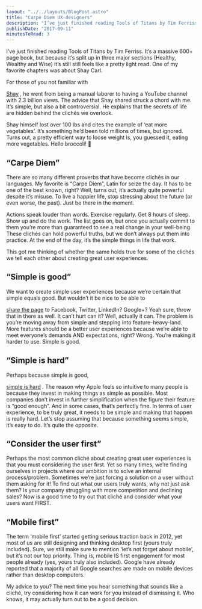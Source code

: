 ```yaml
---
layout: "../../layouts/BlogPost.astro"
title: "Carpe Diem UX-designers"
description: "I’ve just finished reading Tools of Titans by Tim Ferriss. It’s a massive 600+ page book, but because it’s split up in three major sections (Healthy, Wealthy and Wise) it’s still still feels like a pretty light read. One of my favorite chapters was about Shay Carl.\n\n\nFor those of you not familiar with Shay, he went from being a manual laborer to having a YouTube channel with 2.3 billion views. The advice that Shay shared struck a chord with me. It’s simple, but also a bit controversial. He expla"
publishDate: "2017-09-11"
minutesToRead: 3
---
```


<p>I’ve just finished reading Tools of Titans by Tim Ferriss. It’s a massive 600+ page book, but because it’s split up in three major sections (Healthy, Wealthy and Wise) it’s still still feels like a pretty light read. One of my favorite chapters was about Shay Carl.</p>
<p>For those of you not familiar with </p>
<a href="https://www.youtube.com/user/shaycarl?ref="antonsten".com">Shay</a>
 , he went from being a manual laborer to having a YouTube channel with 2.3 billion views. The advice that Shay shared struck a chord with me. It’s simple, but also a bit controversial. He explains that the secrets of life are hidden behind the clichés we overlook.</p>
<p>Shay himself lost over 100 lbs and cites the example of ‘eat more vegetables’. It’s something he’d been told millions of times, but ignored. Turns out, a pretty efficient way to loose weight is, you guessed it, eating more vegetables. Hello broccoli! 🥗</p>
<h2 id="%E2%80%9Ccarpe-diem%E2%80%9D">“Carpe Diem”</h>
</h2>
<p>There are so many different proverbs that have become clichés in our languages. My favorite is “Carpe Diem”, Latin for seize the day. It has to be one of the best known, right? Well, turns out, it’s actually quite powerful despite it’s misuse. To live a happier life, stop stressing about the future (or even worse, the past). Just be there in the moment.</p>
<MDXImage src="/images/ecded1cf4a0a3e0644df6bcadef30127.webp" alt="orse, the past - Ecdedcfaaedfbcadef" width={500} height={282} />
<p>Actions speak louder than words. Exercise regularly. Get 8 hours of sleep. Show up and do the work. The list goes on, but once you actually commit to them you’re more than guaranteed to see a real change in your well-being. These clichés can hold powerful truths, but we don’t always put them into practice. At the end of the day, it’s the simple things in life that work.</p>
<p>This got me thinking of whether the same holds true for some of the clichés we tell each other about creating great user experiences.</p>
<h2 id="%E2%80%9Csimple-is-good%E2%80%9D">“Simple is good”</h>
</h2>
<p>We want to create simple user experiences because we’re certain that simple equals good. But wouldn’t it be nice to be able to </p>
<a href="https://antonsten.com/what-is-cost-of-sharing/?ref="antonsten".com">share the page</a>
 to Facebook, Twitter, LinkedIn? Google+? Yeah sure, throw that in there as well. It can’t hurt can it? Well, actually it can. The problem is you’re moving away from simple and stepping into feature-heavy-land. More features should be a better user experiences because we’re able to meet everyone’s demands AND expectations, right? Wrong. You’re making it harder to use. Simple is good.</p>
<h2 id="%E2%80%9Csimple-is-hard%E2%80%9D">“Simple is hard”</h>
</h2>
<p>Perhaps because simple is good, </p>
<a href="https://antonsten.com/simple-is-hard/?ref="antonsten".com">simple is hard</a>
 . The reason why Apple feels so intuitive to many people is because they invest in making things as simple as possible. Most companies don’t invest in further simplification when the figure their feature is “good enough”. And in some cases, that’s perfectly fine. In terms of user experience, to be truly great, it needs to be simple and making that happen is really hard. Let’s stop assuming that because something seems simple, it’s easy to do. It’s quite the opposite.</p>
<h2 id="%E2%80%9Cconsider-the-user-first%E2%80%9D">“Consider the user first”</h>
</h2>
<p>Perhaps the most common cliché about creating great user experiences is that you must considering the user first. Yet so many times, we’re finding ourselves in projects where our ambition is to solve an internal process/problem. Sometimes we’re just forcing a solution on a user without them asking for it! To find out what our users truly wants, why not just ask them? Is your company struggling with more competition and declining sales? Now is a good time to try out that cliché and consider what your users want FIRST.</p>
<h2 id="%E2%80%9Cmobile-first%E2%80%9D">“Mobile first”</h>
</h2>
<p>The term ‘mobile first’ started getting serious traction back in 2012, yet most of us are still designing and thinking desktop first (yours truly included). Sure, we still make sure to mention ‘let’s not forget about mobile’, but it’s not our top priority. Thing is, mobile IS first engagement for most people already (yes, yours truly also included). Google have already reported that a majority of all Google searches are made on mobile devices rather than desktop computers.</p>
<script type="text/javascript"> trends.embed.renderExploreWidget("TIMESERIES", {"comparisonItem":[{"keyword":"\"mobile first\"","geo":"","time":"2004-01-01 2017-08-31"}],"category":0,"property":""}, {"exploreQuery":"date="2004"-01-01 2017-08-31&q=%22mobile%20first%22","guestPath":"https://trends.google.com:443/trends/embed/"}); </scrip>
</script>
<p>My advice to you? The next time you hear something that sounds like a cliché, try considering how it can work for you instead of dismissing it. Who knows, it may actually turn out to be a good decision.</p>
